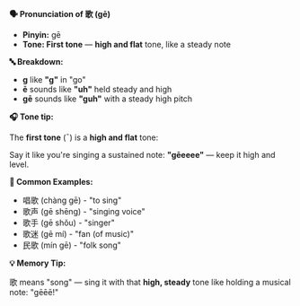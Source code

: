 **🗣️ Pronunciation of 歌 (gē)**

- **Pinyin:** gē
- **Tone: First tone** — **high and flat** tone, like a steady note

**🔤 Breakdown:**

- **g** like **"g"** in "go"
- **ē** sounds like **"uh"** held steady and high
- **gē** sounds like **"guh"** with a steady high pitch

**🎧 Tone tip:**

The **first tone** (ˉ) is a **high and flat** tone:

Say it like you're singing a sustained note: **"gēeeee"** — keep it high and level.

**📝 Common Examples:**

- 唱歌 (chàng gē) - "to sing"
- 歌声 (gē shēng) - "singing voice"
- 歌手 (gē shǒu) - "singer"
- 歌迷 (gē mí) - "fan (of music)"
- 民歌 (mín gē) - "folk song"

**💡 Memory Tip:**

歌 means "song" — sing it with that **high, steady** tone like holding a musical note: "gēēē!"
